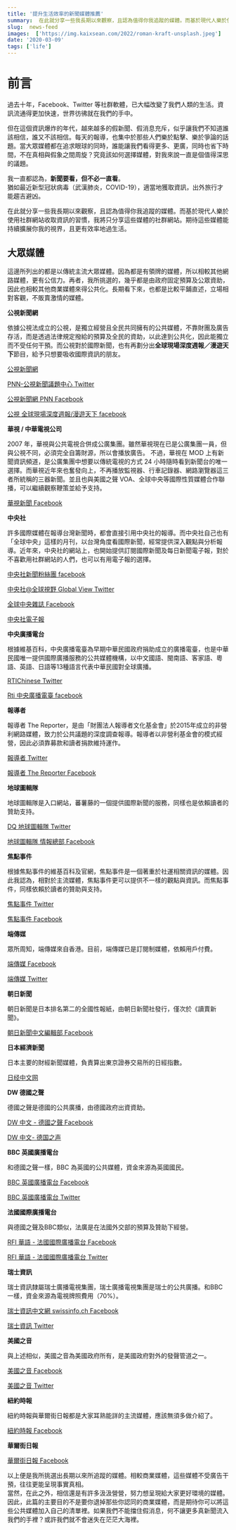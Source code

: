 ```yaml
---
title: '提升生活效率的新聞媒體推薦'
summary:  在此就分享一些我長期以來觀察，且認為值得你我追蹤的媒體。而基於現代人樂於使用社群網站收取資訊的習慣，我將只分享這些媒體的社群網站。期待這些媒體能持續擴展你我的視界，且更有效率地過生活。
slug:  news-feed
images:  ['https://img.kaixsean.com/2022/roman-kraft-unsplash.jpeg']
date: '2020-03-09'
tags: ['life']
--- 
```

# 前言
過去十年，Facebook、Twitter 等社群軟體，已大幅改變了我們人類的生活。資訊流通得更加快速，世界彷彿就在我們的手中。

但在這個資訊爆炸的年代，越來越多的假新聞、假消息充斥，似乎讓我們不知道誰該相信，誰又不該相信。每天的報導，也集中於那些人們樂於點擊、樂於爭論的話題。當大眾媒體都在追求眼球的同時，誰能讓我們看得更多、更廣，同時也省下時間，不在真相與假象之間周旋？究竟該如何選擇媒體，對我來說一直是個值得深思的議題。

我一直都認為，**新聞要看，但不必一直看**。  
猶如最近新型冠狀病毒（武漢肺炎，COVID-19），適當地獲取資訊，出外旅行才能趨吉避凶。

在此就分享一些我長期以來觀察，且認為值得你我追蹤的媒體。而基於現代人樂於使用社群網站收取資訊的習慣，我將只分享這些媒體的社群網站。期待這些媒體能持續擴展你我的視界，且更有效率地過生活。

## 大眾媒體

這邊所列出的都是以傳統主流大眾媒體。因為都是有領牌的媒體，所以相較其他網路媒體，更有公信力。再者，我所挑選的，幾乎都是由政府固定預算及公眾資助，因此也相較其他商業媒體來得公共化。長期看下來，也都是比較平鋪直述，立場相對客觀，不販賣激情的媒體。

**公視新聞網**

依據公視法成立的公視，是獨立經營且全民共同擁有的公共媒體，不靠財團及廣告存活，而是透過法律規定撥給的預算及全民的資助，以此達到公共化，因此能獨立而不受任何干預。而公視對於國際新聞，也有再劃分出**全球現場深度週報／漫遊天下**節目，給予只想要吸收國際資訊的朋友。

[公視新聞網](https://twitter.com/pnnpts)

[PNN-公視新聞議題中心 Twitter](https://twitter.com/pnnpts) 

[公視新聞網 PNN Facebook](https://www.facebook.com/pnnpts) 

[公視 全球現場深度週報/漫遊天下 facebook](https://www.facebook.com/ptsworldnews/) 

**華視 / 中華電視公司**

2007 年，華視與公共電視合併成公廣集團。雖然華視現在已是公廣集團一員，但與公視不同，必須完全自籌財源，所以會播放廣告。
不過，華視在 MOD 上有新聞資訊頻道，是公廣集團中想要以傳統電視的方式 24 小時隨時看到新聞台的唯一選擇。而華視近年來也奮發向上，不再播放監視器、行車記錄器、網路瀏覽器這三者所統稱的三器新聞。並且也與美國之聲 VOA、全球中央等國際性質媒體合作聯播，可以繼續觀察鞭策並給予支持。

[華視新聞 Facebook](https://www.facebook.com/TBSCTS) 

**中央社**

許多國際媒體在報導台灣新聞時，都會直接引用中央社的報導。而中央社自己也有「全球中央」這樣的月刊，以台灣角度看國際新聞，經常提供深入觀點與分析報導。近年來，中央社的網站上，也開始提供訂閱國際新聞及每日新聞電子報，對於不喜歡用社群網站的人們，也可以有用電子報的選擇。

[中央社新聞粉絲團 facebook](https://www.facebook.com/cnanewstaiwan/) 

[中央社@全球視野 Global View Twitter](https://twitter.com/cnavideo) 

[全球中央雜誌 Facebook](https://www.facebook.com/cna.newsworld/) 

[中央社電子報](https://www.cna.com.tw/newsletter.aspx)

**中央廣播電台**

根據維基百科，中央廣播電臺為早期中華民國政府捐助成立的廣播電臺，也是中華民國唯一提供國際廣播服務的公共媒體機構，以中文國語、閩南語、客家語、粵語、英語、日語等13種語言代表中華民國對全球廣播。

[RTIChinese Twitter](https://twitter.com/RTIChinese/) 

[Rti 中央廣播電臺 facebook](https://www.facebook.com/radiotaiwan/) 

**報導者**

報導者 The Reporter，是由「財團法人報導者文化基金會」於2015年成立的非營利網路媒體，致力於公共議題的深度調查報導。報導者以非營利基金會的模式經營，因此必須靠募款和讀者捐款維持運作。

[報導者 Twitter](https://twitter.com/tw_reporter_org) 

[報導者 The Reporter Facebook](https://www.facebook.com/twreporter/) 

**地球圖輯隊**

地球圖輯隊是入口網站，蕃薯藤的一個提供國際新聞的服務，同樣也是依賴讀者的贊助支持。

[DQ 地球圖輯隊 Twitter](https://twitter.com/yamworld1/) 

[地球圖輯隊 情報總部 Facebook](https://www.facebook.com/yamworld/) 

**焦點事件**

根據焦點事件的維基百科及官網，焦點事件是一個著重於社運相關資訊的媒體。因此我認為，相對於主流媒體，焦點事件更可以提供不一樣的觀點與資訊。而焦點事件，同樣依賴於讀者的贊助與支持。

[焦點事件 Twitter](https://twitter.com/eventsinfocustw/) 

[焦點事件 Facebook](https://www.facebook.com/eventsinfocus/) 

**端傳媒**

眾所周知，端傳媒來自香港。目前，端傳媒已是訂閱制媒體，依賴用戶付費。

[端傳媒 Facebook](https://www.facebook.com/theinitium/) 

[端傳媒 Twitter](https://twitter.com/initiumnews) 

**朝日新聞**

朝日新聞是日本排名第二的全國性報紙，由朝日新聞社發行，僅次於《讀賣新聞》。

[朝日新聞中文編輯部 Facebook](https://www.facebook.com/asahichinese/) 

**日本經濟新聞**

日本主要的財經新聞媒體，負責算出東京證券交易所的日經指數。

[日经中文网](https://twitter.com/rijingzhongwen) 

**DW 德國之聲**

德國之聲是德國的公共廣播，由德國政府出資資助。

[DW 中文 - 德國之聲 Facebook](https://www.facebook.com/dw.chinese.traditional/) 

[DW 中文- 德国之声](https://twitter.com/dw_chinese) 

**BBC 英國廣播電台**

和德國之聲一樣，BBC 為英國的公共媒體，資金來源為英國國民。

[BBC 英國廣播電台 Facebook](https://www.facebook.com/bbctrad/) 

[BBC 英國廣播電台 Twitter](https://twitter.com/bbcchinese) 

**法國國際廣播電台**

與德國之聲及BBC類似，法廣是在法國外交部的預算及贊助下經營。

[RFI 華語 - 法國國際廣播電台 Facebook](https://www.facebook.com/RFI-%E8%8F%AF%E8%AA%9E-%E6%B3%95%E5%9C%8B%E5%9C%8B%E9%9A%9B%E5%BB%A3%E6%92%AD%E9%9B%BB%E5%8F%B0-394354904092401/) 

[RFI 華語 - 法國國際廣播電台 Twitter](https://twitter.com/RFI_TradCn) 

**瑞士資訊**

瑞士資訊隸屬瑞士廣播電視集團，瑞士廣播電視集團是瑞士的公共廣播。和BBC一樣，資金來源為電視牌照費用（70%）。

[瑞士資訊中文網 swissinfo.ch Facebook](https://www.facebook.com/swissinfo.ch.chinese/) 

[瑞士資訊 Twitter](https://twitter.com/swissinfo_cn) 

**美國之音**

與上述相似，美國之音為美國政府所有，是美國政府對外的發聲管道之一。

[美國之音 Facebook](https://www.facebook.com/voagd/) 

[美國之音 Twitter](https://twitter.com/voacantonese) 

**紐約時報**

紐約時報與華爾街日報都是大家耳熟能詳的主流媒體，應該無須多做介紹了。

[紐約時報 Facebook](https://www.facebook.com/nytimeschinese.t/) 

**華爾街日報**

[華爾街日報 Facebook](https://www.facebook.com/CWSJtraditional/) 

以上便是我所挑選出長期以來所追蹤的媒體。相較商業媒體，這些媒體不受廣告干預，往往更能呈現事實真相。  
當然，在此之外，相信還是有許多汲汲營營，努力想呈現給大家更好環境的媒體。因此，此篇的主要目的不是要你退掉那些你認同的商業媒體，而是期待你可以將這些公共媒體加入自己的清單裡。如果我們不能擋住假消息，何不讓更多真新聞流入我們的手裡？或許我們就不會迷失在茫茫大海裡。